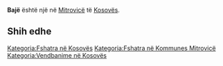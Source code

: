 {{Fshat në 
 | Emri                = Bajë
 | EmriAlt                = 
 | NAME_SHORT_FORM=      
 | NAME_GENERIC=      
 | NAME_SORT_NAME_RO=      BAJE
 | FULL_NAME_RO = Bajë
 | FULL_NAME_ND_RO=Baje
 | SORT_NAME_RG=BAJE
 | FULL_NAME_RG=Bajë
 | FULL_NAME_ND_RG=Baje
 | SRP_NAME_SHORT_FORM=      
 | SRP_NAME_GENERIC=      
 | SRP_NAME_SORT_NAME_RO=      
 | SRP_FULL_NAME_RO = 
 | SRP_FULL_NAME_ND_RO=
 | SRP_SORT_NAME_RG=
 | SRP_FULL_NAME_RG=
 | SRP_FULL_NAME_ND_RG=
 | Emri (Rasa dhanore) = 
 | Figura              = 
 | Shteti              = Kosovo
 | Komuna              = Mitrovicë
 | Kodi postar         = 
 | Sipërfaqja          = 

 | Popullsia           = 

 | Regj. i popullsisë  = 
 | Dend. e popullsisë  = 
 | Faqja zyrtare       = 
 <!--- Koordinatat ----> 
 | Gjerësia            = 42.465278
 | Gjatësia            = 20.781111
 | Lartësia            = 
}}
'''Bajë''' është një [[]] në [[Mitrovicë]] të [[Kosovës]].

<!-- == Gjeografia == -->
<!-- == Historia == -->
<!-- == Demografia == -->
== Shih edhe ==
{{Komuna Mitrovicë}}
{{Kosovo-Administrata-Cung}}

[[Kategoria:Fshatra në Kosovës]]
[[Kategoria:Fshatra në Kommunes Mitrovicë]]
[[Kategoria:Vendbanime në Kosovës]]